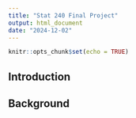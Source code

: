 ```yaml
---
title: "Stat 240 Final Project"
output: html_document
date: "2024-12-02"
---
```


```r
knitr::opts_chunk$set(echo = TRUE)
```

## Introduction 

## Background 
